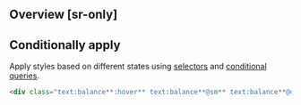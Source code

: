 ## Overview [sr-only]
<Overview/>

## Conditionally apply
Apply styles based on different states using [selectors](/docs/state-selectors) and [conditional queries](/docs/conditional-queries).
```html
<div class="text:balance**:hover** text:balance**@sm** text:balance**@dark** text:balance**@print**">…</div>
```

